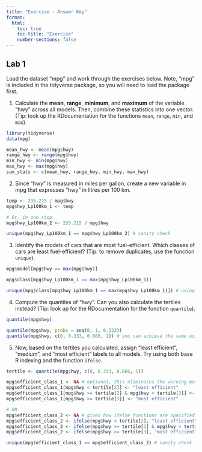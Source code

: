 ```yaml
---
title: "Exercise - Answer Key"  
format:
  html:
    toc: true
    toc-title: "Exercise"  
    number-sections: false 
---
```

  
## Lab 1 

Load the dataset "mpg" and work through the exercises below. Note, "mpg" is included in the tidyverse package, so you will need to load the package first.

1. Calculate the **mean**, **range**, **minimum**, and **maximum** of the variable "hwy" across all models. Then, combine these statistics into one vector. (Tip: look up the RDocumentation for the functions `mean`, `range`, `min`, and `max`).

```r

library(tidyverse)
data(mpg)

mean_hwy <- mean(mpg$hwy)
range_hwy <- range(mpg$hwy)
min_hwy <- min(mpg$hwy)
max_hwy <- max(mpg$hwy)
sum_stats <- c(mean_hwy, range_hwy, min_hwy, max_hwy) 
```

2. Since "hwy" is measured in miles per gallon, create a new variable in mpg that expresses "hwy" in litres per 100 km. 

```r

temp <- 235.215 / mpg$hwy
mpg$hwy_Lp100km_1 <- temp

# Or, in one step
mpg$hwy_Lp100km_2 <- 235.215 / mpg$hwy

unique(mpg$hwy_Lp100km_1 == mpg$hwy_Lp100km_2) # sanity check
```

3. Identify the models of cars that are most fuel-efficient. Which classes of cars are least fuel-efficient?
(Tip: to remove duplicates, use the function `unique`). 

```r

mpg$model[mpg$hwy == max(mpg$hwy)]

mpg$class[mpg$hwy_Lp100km_1 == max(mpg$hwy_Lp100km_1)]

unique(mpg$class[mpg$hwy_Lp100km_1 == max(mpg$hwy_Lp100km_1)]) # using unique function to remove duplicates
```

4. Compute the quantiles of "hwy". Can you also calculate the tertiles instead? (Tip: look up for the RDocumentation for the function `quantile`).
```r

quantile(mpg$hwy)

quantile(mpg$hwy, probs = seq(0, 1, 0.333)) 
quantile(mpg$hwy, c(0, 0.333, 0.666, 1)) # you can achieve the same using this
```

5. Now, based on the tertiles you calculated, assign "least efficient", "medium", and "most efficient" labels to all models. Try using both base R indexing and the function `ifelse`.
```r

tertile <- quantile(mpg$hwy, c(0, 0.333, 0.666, 1))

mpg$efficient_class_1 <- NA # optional, this eliminates the warning message of "Unknown or uninitialised column"
mpg$efficient_class_1[mpg$hwy < tertile[2]] <- "least efficient"
mpg$efficient_class_1[mpg$hwy >= tertile[2] & mpg$hwy < tertile[3]] <- "medium"
mpg$efficient_class_1[mpg$hwy >= tertile[3]] <- "most efficient"

# OR
mpg$efficient_class_2 <- NA # given how ifelse functions are specified below, this step becomes necessary
mpg$efficient_class_2 <- ifelse(mpg$hwy < tertile[2], "least efficient", mpg$efficient_class_2)
mpg$efficient_class_2 <- ifelse(mpg$hwy >= tertile[2] & mpg$hwy < tertile[3], "medium", mpg$efficient_class_2)
mpg$efficient_class_2 <- ifelse(mpg$hwy >= tertile[3], "most efficient", mpg$efficient_class_2)

unique(mpg$efficient_class_1 == mpg$efficient_class_2) # sanity check
```
 

